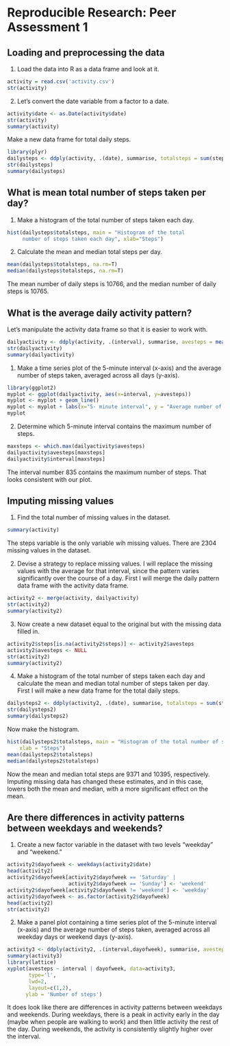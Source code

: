 # Reproducible Research: Peer Assessment 1


## Loading and preprocessing the data

1) Load the data into R as a data frame and look at it.
```r
activity = read.csv('activity.csv')
str(activity)
```
2) Let's convert the date variable from a factor to a date.
```r
activity$date <- as.Date(activity$date)
str(activity)
summary(activity)
```

Make a new data frame for total daily steps.
```r
library(plyr)
dailysteps <- ddply(activity, .(date), summarise, totalsteps = sum(steps))
str(dailysteps)
summary(dailysteps)

```

## What is mean total number of steps taken per day?
1) Make a histogram of the total number of steps taken each
day.
```r
hist(dailysteps$totalsteps, main = "Histogram of the total
     number of steps taken each day", xlab="Steps")
```
2) Calculate the mean and median total steps per day.
```r
mean(dailysteps$totalsteps, na.rm=T)
median(dailysteps$totalsteps, na.rm=T)
```
The mean number of daily steps is 10766, and the median
number of daily steps is 10765.

## What is the average daily activity pattern?
Let's manipulate the activity data frame so that it is
easier to work with.
```r
dailyactivity <- ddply(activity, .(interval), summarise, avesteps = mean(steps,na.rm=T))
str(dailyactivity)
summary(dailyactivity)
```
1) Make a time series plot of the 5-minute interval (x-axis)
and the average number of steps taken, averaged across
all days (y-axis).
```r
library(ggplot2)
myplot <- ggplot(dailyactivity, aes(x=interval, y=avesteps))
myplot <- myplot + geom_line()
myplot <- myplot + labs(x="5- minute interval", y = "Average number of steps", title = "Number of steps taken in 5-minute intervals, averaged across all days")
myplot
```
2) Determine which 5-minute interval contains the maximum number of steps.
```r
maxsteps <- which.max(dailyactivity$avesteps)
dailyactivity$avesteps[maxsteps]
dailyactivity$interval[maxsteps]
```
The interval number 835 contains the maximum number of steps.  That looks consistent with our plot.


## Imputing missing values
1) Find the total number of missing values in the dataset.

```r
summary(activity)
```
The steps variable is the only variable wih missing values.
There are 2304 missing values in the dataset.

2) Devise a strategy to replace missing values.  I will replace the missing values with the average for that interval, since the pattern varies significantly over the
course of a day.  First I will merge the daily pattern 
data frame with the activity data frame.
```r
activity2 <- merge(activity, dailyactivity)
str(activity2)
summary(activity2)
```
3) Now create a new dataset equal to the original but with the
missing data filled in.
```r
activity2$steps[is.na(activity2$steps)] <- activity2$avesteps
activity2$avesteps <- NULL
str(activity2)
summary(activity2)
```
4) Make a histogram of the total number of steps taken each day and calculate the mean and median total number of steps taken per day.
First I will make a new data frame for the total daily steps.
```r
dailysteps2 <- ddply(activity2, .(date), summarise, totalsteps = sum(steps))
str(dailysteps2)
summary(dailysteps2)
```
Now make the histogram.
```r
hist(dailysteps2$totalsteps, main = "Histogram of the total number of steps\n taken each day (imputed data)", 
    xlab = "Steps")
mean(dailysteps2$totalsteps)
median(dailysteps2$totalsteps)
```
Now the mean and median total steps are 9371 and 10395,
respectively.  Imputing missing data has changed these
estimates, and in this case, lowers both the mean and 
median, with a more significant effect on the mean.

## Are there differences in activity patterns between weekdays and weekends?
1) Create a new factor variable in the dataset with 
two levels "weekday" and "weekend."
```r
activity2$dayofweek <- weekdays(activity2$date) 
head(activity2)
activity2$dayofweek[activity2$dayofweek == 'Saturday' |
                    activity2$dayofweek == 'Sunday'] <- 'weekend'
activity2$dayofweek[activity2$dayofweek != 'weekend'] <- 'weekday'
activity2$dayofweek <- as.factor(activity2$dayofweek)
head(activity2)
str(activity2)
```

2) Make a panel plot containing a time series plot of the
5-minute interval (x-axis) and the average number of steps
taken, averaged across all weekday days or weekend days
(y-axis).

```r
activity3 <- ddply(activity2, .(interval,dayofweek), summarise, avesteps = mean(steps))
summary(activity3)
library(lattice)
xyplot(avesteps ~ interval | dayofweek, data=activity3,
       type='l',
       lwd=2,
       layout=c(1,2),
      ylab = 'Number of steps')
```
It does look like there are differences in activity
patterns between weekdays and weekends.  During weekdays,
there is a peak in activity early in the day (maybe when
people are walking to work) and then little activity 
the rest of the day.  During weekends, the activity is 
consistently slightly higher over the interval.
